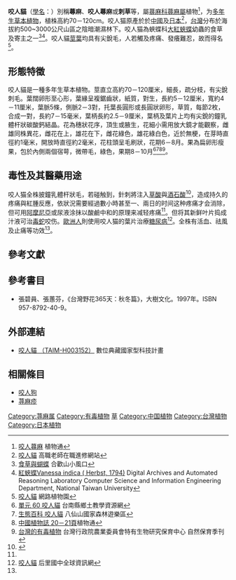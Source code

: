 {{noteTA
|1=zh-hans:厘米;zh-hk:厘米;zh-tw:公分;
|2=zh-hans:毫米;zh-hk:毫米;zh-tw:公釐;
|3=zh-hans:氨水; zh-tw:阿摩尼亚; zh-hk:氨水; 
}}
{{medical}}
{{For|同名艺人|咬人猫 (艺人)}}
{{speciesbox
| image = Illustration Urtica dioica0.jpg
| image_width = 250px
| image_caption = 
| taxon=Urtica thunbergiana
| authority = [[菲利普·弗蘭茲·馮·西博爾德|Siebold.]] & [[约瑟夫·格哈德·楚卡里尼|Zucc.]]
}}

'''咬人貓'''（[[學名|學名]]：''{{lang|la|Urtica thunbergiana}}''）別稱'''蕁麻'''、'''咬人蕁麻'''或'''刺草'''等，屬[[蕁麻科|蕁麻科]][[蕁麻屬|蕁麻屬]]植物<ref>[http://www.plant.ac.cn/latin/Urticaceae/Urtica-thunbergiana-Sieb-et-Zucc.htm 咬人蕁麻] {{Wayback|url=http://www.plant.ac.cn/latin/Urticaceae/Urtica-thunbergiana-Sieb-et-Zucc.htm |date=20100313175954 }}植物通</ref>，为[[多年生草本植物|多年生草本植物]]，植株高約70－120cm。咬人猫原產於於[[中國|中國]]及[[日本|日本]]<ref>[http://140.127.10.49/plant/dicot/dicot-ape/urtic/urtic2.htm 咬人貓] {{Wayback|url=http://140.127.10.49/plant/dicot/dicot-ape/urtic/urtic2.htm |date=20071218230918 }}高職老師在職進修網站</ref>，[[台灣|台灣]]分布於海拔約500~3000公尺山區之陰暗潮濕林下。咬人猫為蛺蝶科[[大紅蛺蝶|大紅蛺蝶]]幼蟲的食草及寄主之一<ref>[http://hm.tesri.gov.tw/butterfly/PBrelation.php?TWFLORA_ID=310%20021%2002%200 食草與蝴蝶]{{dead link|date=2017年12月 |bot=InternetArchiveBot |fix-attempted=yes }} 合歡山小風口</ref><ref>[http://turing.csie.ntu.edu.tw/ncnudlm-cgi-bin/query_keyword/xmlShow.pl?filename=%AC%F5%DF%E6%BD%BA.xml 紅蛺蝶Vanessa indica ( Herbst, 1794)] {{Wayback|url=http://turing.csie.ntu.edu.tw/ncnudlm-cgi-bin/query_keyword/xmlShow.pl?filename=%AC%F5%DF%E6%BD%BA.xml |date=20160304225202 }} 
Digital Archives and Automated Reasoning Laboratory
Computer Science and Information Engineering Department, National Taiwan University</ref>。咬人貓[[莖|莖]][[葉|葉]]均具有尖銳{{zy|焮|xìn|ㄒㄧㄣˋ}}毛，人若觸及疼痛、發癢難忍，故而得名<ref name = "網路植物園">[http://www.floral.com.tw/floral/floristbypermalink/773a8a940c28cca648256b8a0019a144 咬人貓] {{Wayback|url=http://www.floral.com.tw/floral/floristbypermalink/773a8a940c28cca648256b8a0019a144 |date=20071211164806 }}網路植物園</ref>。

==形態特徵==
咬人貓是一種多年生草本植物。莖直立高約70－120厘米，細長，疏分枝，有尖銳刺毛。葉闊卵形至心形，葉緣呈複鋸齒狀，紙質，對生，長約5－12厘米，寬約4－11厘米，葉脈5條，側脈2－3對，托葉長圓形或長圓狀卵形，草質，每節2枚，合成一對，長約7－15毫米，葉柄長約2.5－9厘米，葉柄及葉片上均有尖銳的鐘乳體杆狀碳酸鈣結晶。花為穗狀花序，頂生或腋生，花細小需用放大鏡才能觀察，雌雄同株異花，雌花在上，雄花在下，雌花綠色，雄花綠白色，近於無梗，在芽時直徑約1毫米，開放時直徑約2毫米，花柱頭呈毛刷狀，花期6－8月。果為扁卵形瘦果，包於內側兩個宿萼，微帶毛，綠色，果期8－10月<ref name="單元 60">[http://ltrc.tnc.edu.tw/modules/tadbook2/view.php?book_sn=4&bdsn=548 單元 60 咬人貓] {{Wayback|url=http://ltrc.tnc.edu.tw/modules/tadbook2/view.php?book_sn=4&bdsn=548 |date=20141016165928 }}台南縣鄉土教學資源網</ref><ref>[http://www1.forest.gov.tw/PDA_RA/WEB/0300002/RA_Courier_02.htm 生態百科 咬人貓] {{Wayback|url=http://www1.forest.gov.tw/PDA_RA/WEB/0300002/RA_Courier_02.htm |date=20090224095223 }}八仙山國家森林遊樂區</ref><ref>[http://www.plant.ac.cn/pdf.asp?pg=zwz/23(2)/020.pdf 中國植物誌 20－21頁]{{dead link|date=2017年12月 |bot=InternetArchiveBot |fix-attempted=yes }}植物通</ref><ref>[http://nature.tesri.gov.tw/tesriusr/internet/natshow.cfm?IDNo=590 台灣的有毒植物] {{Wayback|url=http://nature.tesri.gov.tw/tesriusr/internet/natshow.cfm?IDNo=590 |date=20080312143956 }}台灣行政院農業委員會特有生物研究保育中心 自然保育季刊</ref>。

==毒性及其醫藥用途==
咬人猫全株披鐘乳體杆狀{{zy|焮|xìn|ㄒㄧㄣˋ}}毛，若碰触到，針刺將注入[[草酸|草酸]]與[[酒石酸|酒石酸]]<ref>{{Cite journal|title=Identification of Oxalic Acid and Tartaric Acid as Major Persistent Pain-inducing Toxins in the Stinging Hairs of the Nettle, Urtica thunbergiana|url=https://doi.org/10.1093/aob/mcl089|last=FU|first=HAN YI|last2=CHEN|first2=SHIANG JIUUN|date=2006-05-04|journal=Annals of Botany|issue=1|doi=10.1093/aob/mcl089|volume=98|pages=57–65|issn=1095-8290|pmc=PMC2803540|pmid=16675601|last3=CHEN|first3=RUEI FENG|last4=DING|first4=WANG HSIEN|last5=KUO-HUANG|first5=LING LONG|last6=HUANG|first6=RONG NAN}}</ref>，造成持久的疼痛與紅腫反應，依狀況需要經過數小時甚至一、兩日的时间这种疼痛才会消除，但可用[[阿摩尼亞|阿摩尼亞]]或尿液涂抹以酸鹼中和的原理来减轻疼痛<ref name = "單元 60"/>。但将其新鲜叶片捣成汁液可治[[毒蛇|毒蛇]]咬伤。[[歐洲人|歐洲人]]則使用咬人猫的葉片治療[[糖尿病|糖尿病]]<ref>[http://www.hljh.tcc.edu.tw/teach/%E6%A0%A1%E5%9C%92%E6%A4%8D%E7%89%A9/%E5%92%AC%E4%BA%BA%E8%B2%93/%E5%92%AC%E4%BA%BA%E8%B2%93.htm 咬人貓] {{Wayback|url=http://www.hljh.tcc.edu.tw/teach/%E6%A0%A1%E5%9C%92%E6%A4%8D%E7%89%A9/%E5%92%AC%E4%BA%BA%E8%B2%93/%E5%92%AC%E4%BA%BA%E8%B2%93.htm |date=20080515014640 }}后里國中全球資訊網</ref>。全株有活血、祛風及止痛等功效<ref name = "網路植物園"/>。

==參考文獻==
{{reflist|2}}

==參考書目==
{{refbegin}}
*張碧員、張蕙芬，《台灣野花365天：秋冬篇》，大樹文化。1997年。ISBN 957-8792-40-9。
{{refend}}

==外部連結==
* [https://archive.is/20121222230708/http://content.ndap.org.tw/main/dc_detail.php?dc_id=2453896 咬人貓 （TAIM-H003152）] 數位典藏國家型科技計畫

==相關條目==
* [[咬人狗|咬人狗]]
* [[荨麻疹|荨麻疹]]
{{Taxonbar|from=Q5241868}}

[[Category:荨麻属|Category:荨麻属]]
[[Category:有毒植物|Category:有毒植物]]
[[Category:藥用植物|草]]
[[Category:中国植物|Category:中国植物]]
[[Category:台灣植物|Category:台灣植物]]
[[Category:日本植物|Category:日本植物]]